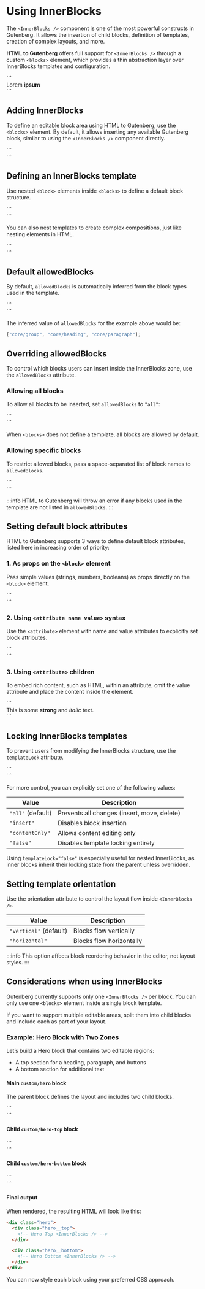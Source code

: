 
# Using InnerBlocks

The `<InnerBlocks />` component is one of the most powerful constructs in Gutenberg. It allows the insertion of child blocks, definition of templates, creation of complex layouts, and more.

**HTML to Gutenberg** offers full support for `<InnerBlocks />` through a custom `<blocks>` element, which provides a thin abstraction layer over InnerBlocks templates and configuration.

<LiveEditor>
  ```
  <section>
    <blocks templateLock>
      <block name="core/group">
        <block name="core/heading" level="3"></block>
        <block name="core/paragraph">
          <attribute name="content">
            Lorem <strong>ipsum</strong>
          </attribute>
        </block>
      </block>
    </blocks>
  </section>
  ```
</LiveEditor>

## Adding InnerBlocks

To define an editable block area using HTML to Gutenberg, use the `<blocks>` element. By default, it allows inserting any available Gutenberg block, similar to using the `<InnerBlocks />` component directly.

<CodeExample>
  ```
  <section>
    <blocks></blocks>
  </section>
  ```
</CodeExample>

## Defining an InnerBlocks template

Use nested `<block>` elements inside `<blocks>` to define a default block structure.

<CodeExample>
  ```
  <section>
    <blocks>
      <block name="core/heading"></block>
      <block name="core/paragraph"></block>
    </blocks>
  </section>
  ```
</CodeExample>

You can also nest templates to create complex compositions, just like nesting elements in HTML.

<CodeExample>
  ```
  <section>
    <blocks>
      <block name="core/group">
        <block name="core/heading"></block>
        <block name="core/paragraph"></block>
      </block>
    </blocks>
  </section>
  ```
</CodeExample>

## Default allowedBlocks

By default, `allowedBlocks` is automatically inferred from the block types used in the template.

<CodeExample activeTab="edit.js">
  ```
  <section>
    <blocks>
      <block name="core/group">
        <block name="core/heading"></block>
        <block name="core/paragraph"></block>
      </block>
    </blocks>
  </section>
  ```
</CodeExample>

The inferred value of `allowedBlocks` for the example above would be:

```js
["core/group", "core/heading", "core/paragraph"];
```

## Overriding allowedBlocks

To control which blocks users can insert inside the InnerBlocks zone, use the `allowedBlocks` attribute.

### Allowing all blocks

To allow all blocks to be inserted, set `allowedBlocks` to `"all"`:

<CodeExample>
  ```
  <section>
    <blocks allowedBlocks="all">
      <block name="core/group">
        <block name="core/heading"></block>
        <block name="core/paragraph"></block>
      </block>
    </blocks>
  </section>
  ```
</CodeExample>

When `<blocks>` does not define a template, all blocks are allowed by default.

### Allowing specific blocks

To restrict allowed blocks, pass a space-separated list of block names to `allowedBlocks`.

<CodeExample>
  ```
  <section>
    <blocks allowedBlocks="core/group core/heading core/paragarph core/buttons">
      <block name="core/heading"></block>
    </blocks>
  </section>
  ```
</CodeExample>

:::info
HTML to Gutenberg will throw an error if any blocks used in the template are not listed in `allowedBlocks`.
:::

## Setting default block attributes

HTML to Gutenberg supports 3 ways to define default block attributes, listed here in increasing order of priority:

### 1. As props on the `<block>` element

Pass simple values (strings, numbers, booleans) as props directly on the `<block>` element.

<CodeExample>
  ```
  <section>
    <blocks>
      <block name="core/heading" level="2" content="Section title"></block>
    </blocks>
  </section>
  ```
</CodeExample>

### 2. Using `<attribute name value>` syntax

Use the `<attribute>` element with name and value attributes to explicitly set block attributes.

<CodeExample>
  ```
  <section>
    <blocks>
      <block name="core/heading" level="2">
        <attribute name="content" value="Section title"></attribute>
      </block>
    </blocks>
  </section>
  ```
</CodeExample>

### 3. Using `<attribute>` children

To embed rich content, such as HTML, within an attribute, omit the value attribute and place the content inside the element.

<CodeExample>
  ```
  <section>
    <blocks>
      <block name="core/paragraph">
        <attribute name="content">
          This is some <strong>strong</strong> and <em>italic</em> text.
        </attribute>
      </block>
    </blocks>
  </section>
  ```
</CodeExample>

## Locking InnerBlocks templates

To prevent users from modifying the InnerBlocks structure, use the `templateLock` attribute.

<CodeExample>
  ```
  <section>
    <blocks templateLock>
      <block name="core/group">
        <block name="core/heading"></block>
        <block name="core/paragraph"></block>
      </block>
    </blocks>
  </section>
  ```
</CodeExample>

For more control, you can explicitly set one of the following values:

| Value             | Description                                 |
| ----------------- | ------------------------------------------- |
| `"all"` (default) | Prevents all changes (insert, move, delete) |
| `"insert"`        | Disables block insertion                    |
| `"contentOnly"`   | Allows content editing only                 |
| `"false"`         | Disables template locking entirely          |

Using `templateLock="false"` is especially useful for nested InnerBlocks, as inner blocks inherit their locking state from the parent unless overridden.

## Setting template orientation

Use the orientation attribute to control the layout flow inside `<InnerBlocks />`.

| Value                  | Description              |
| ---------------------- | ------------------------ |
| `"vertical"` (default) | Blocks flow vertically   |
| `"horizontal"`         | Blocks flow horizontally |

:::info
This option affects block reordering behavior in the editor, not layout styles.
:::

## Considerations when using InnerBlocks

Gutenberg currently supports only one `<InnerBlocks />` per block. You can only use one `<blocks>` element inside a single block template.

If you want to support multiple editable areas, split them into child blocks and include each as part of your layout.

### Example: Hero Block with Two Zones

Let’s build a Hero block that contains two editable regions:

- A top section for a heading, paragraph, and buttons
- A bottom section for additional text

#### Main `custom/hero` block

The parent block defines the layout and includes two child blocks.

<CodeExample filename="hero.html">
  ```
  <section class="hero">
    <div class="hero__container">
      <blocks>
        <block name="custom/hero-top"></block>
        <block name="custom/hero-bottom"></block>
      </blocks>
    </div>
  </section>
  ```
</CodeExample>

#### Child `custom/hero-top` block

<CodeExample filename="hero-top.html">
  ```
  <div class="hero__top">
    <blocks>
      <block name="core/heading" level="1"></block>
      <block name="core/paragraph"></block>
      <block name="core/buttons"></block>
    </blocks>
  </div>
  ```
</CodeExample>

#### Child `custom/hero-bottom` block

<CodeExample filename="hero-top.html">
  ```
  <div class="hero__bottom">
    <blocks>
      <block name="core/paragraph"></block>
    </blocks>
  </div>
  ```
</CodeExample>

#### Final output

When rendered, the resulting HTML will look like this:

```html
<div class="hero">
  <div class="hero__top">
    <!-- Hero Top <InnerBlocks /> -->
  </div>

  <div class="hero__bottom">
    <!-- Hero Bottom <InnerBlocks /> -->
  </div>
</div>
```

You can now style each block using your preferred CSS approach.
